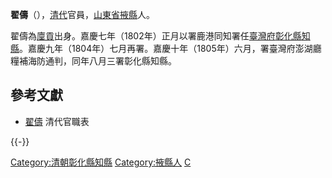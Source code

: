 '''翟儔'''（{{bd|？||？||}}），[[清代|清代]]官員，[[山東省|山東省]][[掖縣|掖縣]]人。

翟儔為[[廩貢|廩貢]]出身。嘉慶七年（1802年）正月以署鹿港同知署任[[臺灣府|臺灣府]][[彰化縣|彰化縣]][[知縣|知縣]]。嘉慶九年（1804年）七月再署。嘉慶十年（1805年）六月，署臺灣府澎湖廳糧補海防通判，同年八月三署彰化縣知縣。

==參考文獻==
*[http://140.112.30.227/career_tb/Find_person.php?person_name=%E7%BF%9F%E5%84%94&submit=%E9%80%81%E5%87%BA 翟儔]{{dead link|date=2018年4月 |bot=InternetArchiveBot |fix-attempted=yes }} 清代官職表

{{-}}
{{start box}}
{{s-off}}
{{Succession box|[[丁攀龍|丁攀龍]]|[[曹世駿|曹世駿]]|[[臺灣府|臺灣府]][[彰化縣|彰化縣]][[知縣|知縣]]|<small>嘉慶七年（1802年）正月署任</small>}}
{{Succession box|[[章汝奎|章汝奎]]|[[陳國麟|陳國麟]]|[[臺灣府|臺灣府]][[彰化縣|彰化縣]][[知縣|知縣]]|<small>嘉慶十年（1805年）八月署任</small>}}
{{end box}}

{{清朝人物小作品}}
{{DEFAULTSORT:Zhai翟}}
[[Category:清朝彰化縣知縣|Category:清朝彰化縣知縣]]
[[Category:掖縣人|Category:掖縣人]]
[[Category:翟姓|C]]